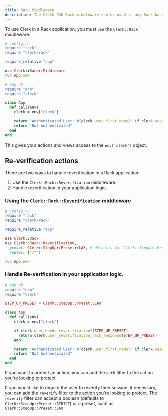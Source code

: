 ```yaml
---
title: Rack Middleware
description: The Clerk SDK Rack middleware can be used in any Rack-based application.
---
```


To use Clerk in a Rack application, you must `use` the `Clerk::Rack` middleware.

```ruby
# config.ru
require "rack"
require "clerk/rack"

require_relative "app"

use Clerk::Rack::Middleware
run App.new
```

```ruby
# app.rb
require "erb"
require "clerk"

class App
  def call(env)
    clerk = env["clerk"]

    return "Authenticated User: #{clerk.user.first_name}" if clerk.session
    return "Not Authenticated"
  end
end
```

This gives your actions and views access to the `env['clerk']` object.

## Re-verification actions

There are two ways to handle reverification in a Rack application:

1. Use the `Clerk::Rack::Reverification` middleware.
1. Handle reverification in your application logic.

### Using the `Clerk::Rack::Reverification` middleware

```ruby
# config.ru
require "rack"
require "clerk/rack"

require_relative "app"

use Clerk::Rack
use Clerk::Rack::Reverification,
  preset: Clerk::StepUp::Preset::LAX, # defaults to `Clerk::StepUp::Preset::STRICT
  routes: ["/*"]

run App.new
```

### Handle Re-verification in your application logic.

```ruby
# app.rb
require "erb"
require "clerk"

STEP_UP_PRESET = Clerk::StepUp::Preset::LAX

class App
  def call(env)
    clerk = env["clerk"]

    if clerk.user_needs_reverification?(STEP_UP_PRESET)
      return clerk.user_reverification_rack_response(STEP_UP_PRESET)
    end

    return "Authenticated User: #{clerk.user.first_name}" if clerk.session
    return "Not Authenticated"
  end
end
```

If you want to protect an action, you can add the `auth` filter to the action you're looking to protect.

If you would like to require the user to reverify their session, if necessary, you can add the `reverify` filter to the action you're looking to protect. The `reverify` filter can accept a boolean (defaults to `Clerk::StepUp::Preset::STRICT`) or a preset, such as `Clerk::StepUp::Preset::LAX`
